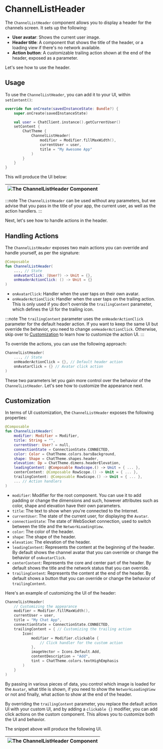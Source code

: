 # ChannelListHeader

The `ChannelListHeader` component allows you to display a header for the channels screen. It sets up the following:

* **User avatar**: Shows the current user image.
* **Header title**: A component that shows the title of the header, or a loading view if there's no network available.
* **Action button**: A customizable trailing action shown at the end of the header, exposed as a parameter.

Let's see how to use the header.

## Usage

To use the `ChannelListHeader`, you can add it to your UI, within `setContent()`:

```kotlin
override fun onCreate(savedInstanceState: Bundle?) {
    super.onCreate(savedInstanceState)

    val user = ChatClient.instance().getCurrentUser()
    setContent {
        ChatTheme {
            ChannelListHeader(
                modifier = Modifier.fillMaxWidth(),
                currentUser = user,
                title = "My Awesome App"
            )
        }
    }
}
```

This will produce the UI below:

|![The ChannelListHeader Component](../../assets/compose_default_channel_list_header_component.png)|
|---|

:::note 
The `ChannelListHeader` can be used without any parameters, but we advise that you pass in the title of your app, the current user, as well as the action handlers.
:::

Next, let's see how to handle actions in the header.

## Handling Actions

The `ChannelListHeader` exposes two main actions you can override and handle yourself, as per the signature:

```kotlin
@Composable
fun ChannelListHeader(
    ..., // State
    onAvatarClick: (User?) -> Unit = {},
    onHeaderActionClick: () -> Unit = {}
)
```

* `onAvatarClick`: Handler when the user taps on their own avatar.
* `onHeaderActionClick`: Handler when the user taps on the trailing action. This is only used if you don't override the `trailingContent` parameter, which defines the UI for the trailing icon.

:::note
The `trailingContent` parameter uses the `onHeaderActionClick` parameter for the default header action. If you want to keep the same UI but override the behavior, you need to change `onHeaderActionClick`. Otherwise, skip over to [Customization](#customization) to learn how to customize the action UI.
:::

To override the actions, you can use the following approach:

```kotlin
ChannelListHeader(
    ..., // State
    onHeaderActionClick = {}, // Default header action
    onAvatarClick = {} // Avatar click action
)
```

These two parameters let you gain more control over the behavior of the `ChannelListHeader`. Let's see how to customize the appearance next.

## Customization

In terms of UI customization, the `ChannelListHeader` exposes the following properties:

```kotlin
@Composable
fun ChannelListHeader(
    modifier: Modifier = Modifier,
    title: String = "",
    currentUser: User? = null,
    connectionState = ConnectionState.CONNECTED,
    color: Color = ChatTheme.colors.barsBackground,
    shape: Shape = ChatTheme.shapes.header,
    elevation: Dp = ChatTheme.dimens.headerElevation,
    leadingContent: @Composable RowScope.() -> Unit = { ... },
    centerContent: @Composable RowScope.() -> Unit = { ... },
    trailingContent: @Composable RowScope.() -> Unit = { ... },
    ... // Action handlers
)
```

* `modifier`: Modifier for the root component. You can use it to add padding or change the dimensions and such, however attributes such as color, shape and elevation have their own parameters.
* `title`: The text to show when you're connected to the Internet.
* `currentUser`: The state of the current user, for displaying the `Avatar`.
* `connectionState`: The state of WebSocket connection, used to switch between the title and the `NetworkLoadingView`.
* `color`: The color of the header.
* `shape`: The shape of the header.
* `elevation`: The elevation of the header.
* `leadingContent`: Represents the content at the beginning of the header. By default shows the channel avatar that you can override or change the behavior of `onAvatarClick`.
* `centerContent`: Represents the core and center part of the header. By default shows the title and the network status that you can override.
* `trailingContent`: Represents the content at the end of the header. By default shows a button that you can override or change the behavior of `trailingContent`.

Here's an example of customizing the UI of the header:

```kotlin
ChannelListHeader(
    // Customizing the appearance
    modifier = Modifier.fillMaxWidth(),
    currentUser = user,
    title = "My Chat App",
    connectionState = ConnectionState.CONNECTED,
    trailingContent = { // Customizing the trailing action
        Icon(
            modifier = Modifier.clickable {
                // Click handler for the custom action
            },
            imageVector = Icons.Default.Add,
            contentDescription = "Add",
            tint = ChatTheme.colors.textHighEmphasis
        )
    }
)
```

By passing in various pieces of data, you control which image is loaded for the `Avatar`, what title is shown, if you need to show the `NetworkLoadingView` or not and finally, what action to show at the end of the header. 

By overriding the `trailingContent` parameter, you replace the default action UI with your custom UI, and by adding a `clickable {}` modifier, you can add click actions on the custom component. This allows you to customize both the UI and behavior.

The snippet above will produce the following UI.

|![The ChannelListHeader Component](../../assets/compose_custom_channel_list_header_component.png)|
|---|

<!-- TODO WIP PAGE You can also choose to build a completely custom header and integrate it with the rest of our components. To learn how to do that, read our Building Custom Screens (../07-guides/05-building-custom-screens.mdx) guide. -->
